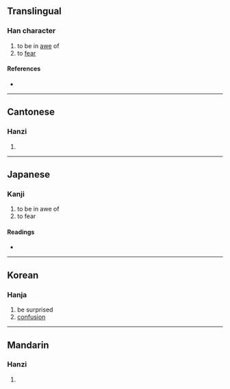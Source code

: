 {{character info/new}}
==Translingual==

===Han character===
{{Han char|rn=61|rad=心|as=20|sn=23|four=96047|canj=PBUE|ids=⿰忄矍}}

# to be in [[awe]] of
# to [[fear]]

====References====
* {{Han ref|kx=0409.210|dkj=11515|dj=0751.240|hdz=42372.200|uh=6204|ud=25092|bh=F7DB|bd=63451}}

----

==Cantonese==

===Hanzi===
{{yue-hanzi|jyut=[[fok3]]|y=fok3}}

# {{defn|lang=yue|sort=心20}}

----

==Japanese==

===Kanji===
{{ja-kanji|grade=|rs=心20}}

# to be in awe of
# to fear

====Readings====
* {{ja-readings|on=[[きゃく]] (kyaku), [[しょう]] (shō)|kun=[[おどろく]] (odoroku)}}

----

==Korean==

===Hanja===
{{ko-hanja|hangeul=확|rv=hwak|mr=hwak}}

# be surprised
# [[confusion]]

----

==Mandarin==

===Hanzi===
{{cmn-hanzi|pin=[[jué]] ([[jue2]])|wg=chüeh<sup>2</sup>}}

# {{defn|lang=cmn|sort=心20}}